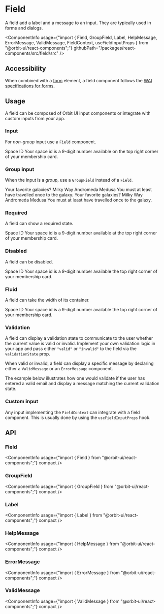 
<Meta
    title="Components/Field"
    id="field"
/>

# Field

<Tagline>A field add a label and a message to an input. They are typically used in forms and dialogs.</Tagline>

<ComponentInfo
    usage={"import { Field, GroupField, Label, HelpMessage, ErrorMessage, ValidMessage, FieldContext, useFieldInputProps } from \"@orbit-ui/react-components\";"}
    githubPath="/packages/react-components/src/field/src"
/>

## Accessibility

When combined with a [form](https://developer.mozilla.org/en-US/docs/Web/HTML/Element/form) element, a field component follows the [WAI specifications for forms](https://www.w3.org/WAI/tutorials/forms/).

## Usage

A field can be composed of Orbit UI input components or integrate with custom inputs from your app.

### Input

For *non-group* input use a `Field` component.

<Preview>
    <Story name="input">
        <Field>
            <Label>Space ID</Label>
            <TextInput placeholder="999-999-999" />
            <HelpMessage>Your space id is a 9-digit number available on the top right corner of your membership card.</HelpMessage>
        </Field>
    </Story>
</Preview>

### Group input

When the input is a *group*, use a `GroupField` instead of a `Field`.

<Preview>
    <Story name="group">
        <Inline align="start" gap={13}>
            <GroupField>
                <Label>Your favorite galaxies?</Label>
                <CheckboxGroup>
                    <Checkbox value="milky-way">Milky Way</Checkbox>
                    <Checkbox value="andromeda">Andromeda</Checkbox>
                    <Checkbox value="medusa">Medusa</Checkbox>
                </CheckboxGroup>
                <HelpMessage>You must at least have travelled once to the galaxy.</HelpMessage>
            </GroupField>
            <GroupField>
                <Label>Your favorite galaxies?</Label>
                <CheckboxGroup orientation="vertical">
                    <Checkbox value="milky-way">Milky Way</Checkbox>
                    <Checkbox value="andromeda">Andromeda</Checkbox>
                    <Checkbox value="medusa">Medusa</Checkbox>
                </CheckboxGroup>
                <HelpMessage>You must at least have travelled once to the galaxy.</HelpMessage>
            </GroupField>
        </Inline>
    </Story>
</Preview>

### Required

A field can show a required state.

<Preview>
    <Story name="required">
        <Field required>
            <Label>Space ID</Label>
            <TextInput placeholder="999-999-999" />
            <HelpMessage>Your space id is a 9-digit number available at the top right corner of your membership card.</HelpMessage>
        </Field>
    </Story>
</Preview>

### Disabled

A field can be disabled.

<Preview>
    <Story name="disabled">
        <Field disabled>
            <Label>Space ID</Label>
            <TextInput placeholder="999-999-999" />
            <HelpMessage>Your space id is a 9-digit number available the top right corner of your membership card.</HelpMessage>
        </Field>
    </Story>
</Preview>

### Fluid

A field can take the width of its container.

<Preview>
    <Story name="fluid">
        <Field fluid>
            <Label>Space ID</Label>
            <TextInput placeholder="999-999-999" />
            <HelpMessage>Your space id is a 9-digit number available the top right corner of your membership card.</HelpMessage>
        </Field>
    </Story>
</Preview>

### Validation

A field can display a validation state to communicate to the user whether the current value is valid or invalid. Implement your own validation logic in your app and pass either `"valid"` or `"invalid"` to the field via the `validationState` prop.

When valid or invalid, a field can display a specific message by declaring either a `ValidMessage` or an `ErrorMessage` component.

The example below illustrates how one would validate if the user has entered a valid email and display a message matching the current validation state.

<Preview filePath="/field/docs/EmailValidation" />

### Custom input

Any input implementing the `FieldContext` can integrate with a field component. This is usually done by using the `useFieldInputProps` hook.

<Preview filePath="/field/docs/CustomInput" />

## API

### Field

<ComponentInfo
    usage={"import { Field } from \"@orbit-ui/react-components\";"}
    compact
/>

<ArgsTable of={InnerField} sort="alpha" />

### GroupField

<ComponentInfo
    usage={"import { GroupField } from \"@orbit-ui/react-components\";"}
    compact
/>

<ArgsTable of={InnerGroupField} sort="alpha" />

### Label

<ComponentInfo
    usage={"import { Label } from \"@orbit-ui/react-components\";"}
    compact
/>

<ArgsTable of={InnerLabel} sort="alpha" />

### HelpMessage

<ComponentInfo
    usage={"import { HelpMessage } from \"@orbit-ui/react-components\";"}
    compact
/>

<ArgsTable of={InnerHelpMessage} sort="alpha" />

### ErrorMessage

<ComponentInfo
    usage={"import { ErrorMessage } from \"@orbit-ui/react-components\";"}
    compact
/>

<ArgsTable of={InnerErrorMessage} sort="alpha" />

### ValidMessage

<ComponentInfo
    usage={"import { ValidMessage } from \"@orbit-ui/react-components\";"}
    compact
/>

<ArgsTable of={InnerValidMessage} sort="alpha" />
